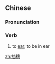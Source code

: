 ==Chinese==
{{zh-forms}}

===Pronunciation===
{{zh-pron
|m=chōusuì,er=y
|c=cau1 seoi6
|cat=v
}}

===Verb===
{{zh-verb}}

# {{lb|zh|of cereal plants}} to [[ear]]; to be in ear

[[zh:抽穗]]